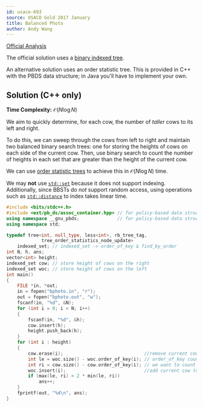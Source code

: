 ---
id: usaco-693
source: USACO Gold 2017 January
title: Balanced Photo
author: Andy Wang
---

[Official Analysis](http://usaco.org/current/data/sol_bphoto_gold_jan17.html)

The official solution uses a
[binary indexed tree](/gold/PURS/#binary-indexed-tree).

An alternative solution uses an order statistic tree. This is provided in C++
with the PBDS data structure; in Java you'll have to implement your own.

## Solution (C++ only)

**Time Complexity:** $\mathcal O(N \log N)$

We aim to quickly determine, for each cow, the number of _taller_ cows to its
left and right.

To do this, we can sweep through the cows from left to right and maintain two
balanced binary search trees: one for storing the heights of cows on each side
of the current cow. Then, use binary search to count the number of heights in
each set that are greater than the height of the current cow.

We can use [order statistic trees](/gold/PURS/#order-statistic-tree) to achieve
this in $\mathcal O(N \log N)$ time.

<Warning>

We may **not** use [`std::set`](http://www.cplusplus.com/reference/set/set/)
because it does not support indexing. Additionally, since BBSTs do _not_ support
random access, using operations such as
[`std::distance`](http://www.cplusplus.com/reference/iterator/distance/) to
index takes linear time.

</Warning>

<LanguageSection>
	
<CPPSection>

```cpp
#include <bits/stdc++.h>
#include <ext/pb_ds/assoc_container.hpp> // for policy-based data structures
using namespace __gnu_pbds;				 // for policy-based data structures
using namespace std;

typedef tree<int, null_type, less<int>, rb_tree_tag,
			 tree_order_statistics_node_update>
	indexed_set; // indexed_set -> order_of_key & find_by_order
int N, h, ans;
vector<int> height;
indexed_set cow; // store height of cows on the right
indexed_set woc; // store height of cows on the left
int main()
{
	FILE *in, *out;
	in = fopen("bphoto.in", "r");
	out = fopen("bphoto.out", "w");
	fscanf(in, "%d", &N);
	for (int i = 0; i < N; i++)
	{
		fscanf(in, "%d", &h);
		cow.insert(h);
		height.push_back(h);
	}
	for (int i : height)
	{
		cow.erase(i);							   //remove current cow from right
		int le = woc.size() - woc.order_of_key(i); // order_of_key counts the number of elements in the set that are strictly less than i
		int ri = cow.size() - cow.order_of_key(i); // we want to count the number of elemtns that are larger than i
		woc.insert(i);							   //add current cow to left
		if (max(le, ri) > 2 * min(le, ri))
			ans++;
	}
	fprintf(out, "%d\n", ans);
}
```

</CPPSection>

</LanguageSection>
